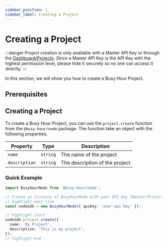 ```yaml
---
sidebar_position: 1
sidebar_label: Creating a Project
---
```



# Creating a Project

:::danger
Project creation is only available with a Master API Key or through the [Dashboard/Projects](https://busyhour.id/dashboard/projects).
Since a Master API Key is the API Key with the highest permission level, please hide it securely so no one can access it directly.
:::

In this section, we will show you how to create a Busy Hour Project.

## Prerequisites

<Prerequisites />

## Creating a Project

To create a Busy Hour Project, you can use the `project.create` function from the `@busy-hour/node` package. The function take an object with the following properties:

| Property      | Type     | Description                    |
| ------------- | -------- | ------------------------------ |
| `name`        | `string` | The name of the project        |
| `description` | `string` | The description of the project |

### Quick Example

```ts title="src/main.ts"
import BusyHourNode from '@busy-hour/node';

// Create an instance of BusyHourNode with your API key (Master/Project)
// highlight-next-line
const nodeSdk = new BusyHourNode({ apiKey: 'your-api-key' });

// highlight-start
nodeSdk.project.create({
  name: 'My Project',
  description: 'This is my project',
});
// highlight-end
```
